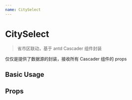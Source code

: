 ```yaml
---
name: CitySelect
---
```



# CitySelect

> 省市区联动，基于 antd Cascader 组件封装

仅仅是提供了数据源的封装，接收所有 Cascader 组件的 props

## Basic Usage

<Playground>
  <CitySelect />
</Playground>

## Props

<PropsTable of={CitySelect} />
